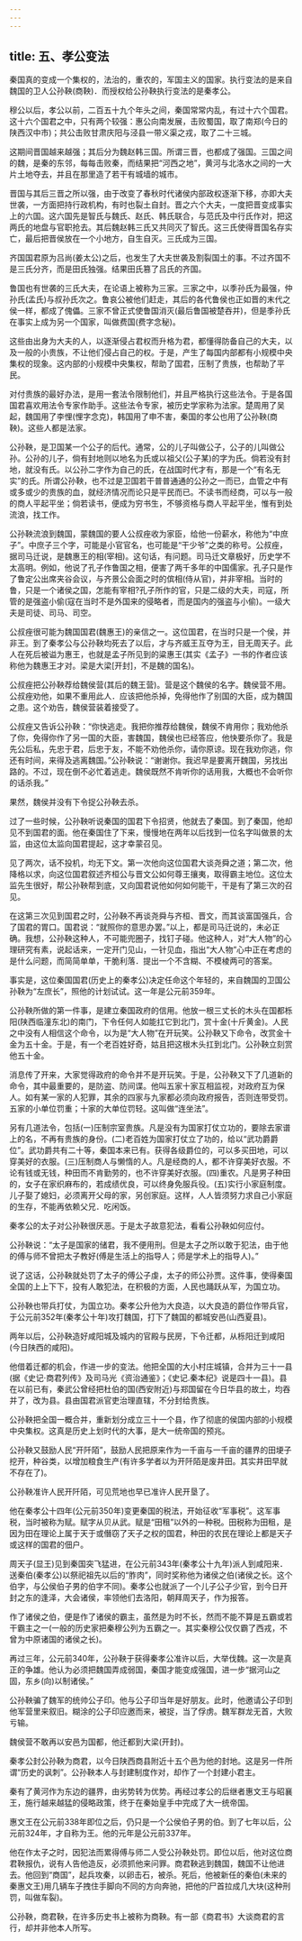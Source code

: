 ```yaml
---
---
---
```

title: 五、孝公变法
---



秦国真的变成一个集权的，法治的，重农的，军国主义的国家。执行变法的是来自魏国的卫人公孙鞅(商鞅)．而授权给公孙鞅执行变法的是秦孝公。

穆公以后，孝公以前，二百五十九个年头之间，秦国常常内乱，有过十六个国君。这十六个国君之中，只有两个较强：惠公向南发展，击败蜀国，取了南郑(今日的陕西汉中市)；共公击败甘肃庆阳与泾县一带义渠之戎，取了二十三城。

这期间晋国越来越强；其后分为魏赵韩三国。所谓三晋，也都成了强国。三国之间的魏，是秦的东邻，每每击败秦，而结果把“河西之地”，黄河与北洛水之间的一大片土地夺去，并且在那里造了若干有城墙的城市。

晋国与其后三晋之所以强，由于改变了春秋时代诸侯内部政权逐渐下移，亦即大夫世袭，一方面把持行政机构，有时也裂土自封。晋之六个大夫，一度把晋变成事实上的六国。这六国先是智氏与魏氏、赵氏、韩氏联合，与范氏及中行氏作对，把这两氏的地盘与官职抢去。其后魏赵韩三氏又共同灭了智氏。这三氏使得晋国名存实亡，最后把晋侯放在一个小地方，自生自灭。三氏成为三国。

齐国国君原为吕尚(姜太公)之后，也发生了大夫世袭及割裂国土的事。不过齐国不是三氏分齐，而是田氏独强。结果田氏篡了吕氏的齐国。

鲁国也有世袭的三氏大夫，在论语上被称为三家。三家之中，以季孙氏为最强，仲孙氏(孟氏)与叔孙氏次之。鲁哀公被他们赶走，其后的各代鲁侯也正如晋的末代之侯一样，都成了傀儡。三家不曾正式使鲁国消灭(最后鲁国被楚吞并)，但是季孙氏在事实上成为另一个国家，叫做费国(费字念秘)。

这些由出身为大夫的人，以逐渐侵占君权而升格为君，都懂得防备自己的大夫，以及一般的小贵族，不让他们侵占自己的权。于是，产生了每国内部都有小规模中央集权的现象。这内部的小规模中央集权，帮助了国君，压制了贵族，也帮助了平民。

对付贵族的最好办法，是用一套法令限制他们，并且严格执行这些法令。于是各国国君喜欢用法令专家作助手。这些法令专家，被历史学家称为法家。楚周用了吴起，魏国用了李悝(悝字念克)，韩国用了申不害，秦国的孝公也用了公孙鞅(商鞅)。这些人都是法家。

公孙鞅，是卫国某一个公子的后代。通常，公的儿子叫做公子，公子的儿叫做公孙。公孙的儿子，倘有封地则以地名为氏或以祖父(公子某)的字为氏。倘若没有封地，就没有氏。以公孙二字作为自己的氏，在战国时代才有，那是一个“有名无实”的氏。所谓公孙鞅，也不过是卫国若干普普通通的公孙之一而已，血管之中有或多或少的贵族的血，就经济情况而论只是平民而已。不读书而经商，可以与一般的商人平起平坐；倘若读书，便成为穷书生，不够资格与商人平起平坐，惟有到处流浪，找工作。

公孙鞅流浪到魏国，蒙魏国的要人公叔痤收为家臣，给他一份薪水，称他为“中庶子”。中庶子三个字，可能是小官官名，也可能是“干少爷”之类的称号。公叔痤，据司马迁说，是魏惠王的相(宰相)。这句话，有问题。司马迁文章极好，历史学不太高明。例如，他说了孔子作鲁国之相，便害了两千多年的中国儒家。孔子只是作了鲁定公出席夹谷会议，与齐景公会面之时的傧相(侍从官)，并非宰相。当时的鲁，只是一个诸侯之国，怎能有宰相?孔子所作的官，只是二级的大夫，司寇，所管的是强盗小偷(寇在当时不是外国来的侵略者，而是国内的强盗与小偷)。一级大夫是司徒、司马、司空。

公叔痤很可能为魏国国君(魏惠王)的亲信之一。这位国君，在当时只是一个侯，并非王。到了秦孝公与公孙鞅均死去了以后，才与齐威王互夺为王，目无周天子。此人在死后被谥为惠王，也就是孟子所见到的粱惠王(其实《孟子》一书的作者应该称他为魏惠王才对。梁是大梁[开封]，不是魏的国名)。

公叔痤把公孙鞅荐给魏侯营(其后的魏王营)。营是这个魏侯的名字。魏侯营不用。公叔痤劝他，如果不重用此人．应该把他杀掉，免得他作了别国的大臣，成为魏国之患。这个劝告，魏侯营装着接受了。

公叔痤又告诉公孙鞅：“你快逃走。我把你推荐给魏侯，魏侯不肯用你；我劝他杀了你，免得你作了另一国的大臣，害魏国，魏侯也已经答应，他快要杀你了。我是先公后私，先忠于君，后忠于友，不能不劝他杀你，请你原谅。现在我劝你逃，你还有时间，来得及逃离魏国。”公孙鞅说：“谢谢你。我迟早是要离开魏国，另找出路的。不过，现在倒不必忙着逃走。魏侯既然不肯听你的话用我，大概也不会听你的话杀我。”

果然，魏侯并没有下令捉公孙鞅去杀。

过了一些时候，公孙鞅听说秦国的国君下令招贤，他就去了秦国。到了秦国，他却见不到国君的面。他在秦国住了下来，慢慢地在两年以后找到一位名字叫做景的太监，由这位太监向国君提起，这才幸蒙召见。

见了两次，话不投机，均无下文。第一次他向这位国君大谈尧舜之道；第二次，他降格以求，向这位国君叙述齐桓公与晋文公如何尊王攘夷，取得霸主地位。这位太监先生很好，帮公孙鞅帮到底，又向国君说他如何如何能干，干是有了第三次的召见。

在这第三次见到国君之时，公孙鞅不再谈尧舜与齐桓、晋文，而其谈富国强兵，合了国君的胃口。国君说：“就照你的意思办罢。”以上，都是司马迁说的，未必正确。我想，公孙鞅这种人，不可能兜圈子，找钉子碰。他这种人，对“大人物”的心理研究有素，说起话来，一定开门见山，一针见血，指出“大人物”心中正在考虑的是什么问题，而简简单单，干脆利落．提出一个不含糊、不模棱两可的答案。

事实是，这位秦国国君(历史上的秦孝公)决定任命这个年轻的，来自魏国的卫国公孙鞅为“左庶长”，照他的计划试试。这一年是公元前359年。

公孙鞅所做的第一件事，是建立秦国政府的信用。他放一根三丈长的木头在国都栎阳(陕西临潼东北)的南门，下令任何人如能扛它到北门，赏十金(十斤黄金)。人民之中没有人相信这个命令，以为是“大人物”在开玩笑。公孙鞅又下命令，改赏金十金为五十金。于是，有一个老百姓好奇，姑且把这根木头扛到北门。公孙鞅立刻赏他五十金。

消息传了开来，大家觉得政府的命令并不是开玩笑。于是，公孙鞅又下了几道新的命令，其中最重要的，是防盗、防间谍。他叫五家十家互相监视，对政府互为保人。如有某一家的人犯罪，其余的四家与九家都必须向政府报告，否则连带受罚。五家的小单位罚重；十家的大单位罚轻。这叫做“连坐法”。

另有几道法令，包括(一)压制宗室贵族。凡是没有为国家打仗立功的，要除去家谱上的名，不再有贵族的身份。(二)老百姓为国家打仗立了功的，给以“武功爵爵位”。武功爵共有二十等，秦国本来已有。获得各级爵位的，可以多买田地，可以穿美好的衣服。(三)压制商人与懒惰的人。凡是经商的人，都不许穿美好衣服。不论有钱或无钱，种田而不肯勤劳的，也不许穿美好衣服。(四)重农。凡是男子种田的，女子在家织麻布的，若成绩优良，可以终身免服兵役。(五)实行小家庭制度。儿子娶了媳妇，必须离开父母的家，另创家庭。这样，人人皆须努力求自己小家庭的生存，不能再依赖父兄．吃闲饭。

秦孝公的太子对公孙鞅很厌恶。于是太子故意犯法，看看公孙鞅如何应付。

公孙鞅说：“太子是国家的储君，我不便用刑。但是太子之所以敢于犯法，由于他的傅与师不曾把太子教好(傅是生活上的指导人；师是学术上的指导人)。”

说了这话，公孙鞅就处罚了太子的傅公子虔，太子的师公孙贾。这件事，使得秦国全国的上上下下，投有人敢犯法，在积极的方面，人民也踊跃从军，为国立功。

公孙鞅也带兵打仗，为国立功。秦孝公升他为大良造，以大良造的爵位作带兵官，于公元前352年(秦孝公十年)攻打魏国，打下了魏国的都城安邑(山西夏县)。

两年以后，公孙鞅造好咸阳城及城内的官殿与民房，下令迁都，从栎阳迁到咸阳(今日陕西的咸阳)。

他借着迁都的机会，作进一步的变法。他把全国的大小村庄城镇，合并为三十一县(据《史记·商君列传》及司马光《资治通鉴》；《史记.秦本纪》说是四十一县)。县在以前已有，秦武公曾经把杜伯的国(西安附近)与郑国留在今日华县的故土，均吞并了，改为县。县由国君派官吏治理直辖，不分封给贵族。

公孙鞅把全国一概合并，重新划分成立三十一个县，作了彻底的侯国内部的小规模中央集权。这真是历史上划时代的大事，是大一统帝国的预兆。

公孙鞅又鼓励人民“开阡陌”，鼓励人民把原来作为一千亩与一千亩的疆界的田埂子挖开，种谷类，以增加粮食生产(有许多学者以为开阡陌是废井田。其实井田早就不存在了)。

公孙鞅准许人民开阡陌，可见荒地也早已准许人民开垦了。

他在秦孝公十四年(公元前350年)变更秦国的税法，开始征收“军事税”。这军事税，当时被称为赋。赋字从贝从武。赋是“田租”以外的一种税。田税称为田租，是因为田在理论上属于天于或僭窃了天子之权的国君，种田的农民在理论上都是天子或这样的国君的佃户。

周天子(显王)见到秦国突飞猛进，在公元前343年(秦孝公十九年)派人到咸阳来．送秦伯(秦孝公)以祭祀祖先以后的“胙肉”，同时奖称他为诸侯之伯(诸侯之长。这个伯字，与公侯伯子男的伯字不同)。秦孝公也就派了一个儿子公子少官，到今日开封之东的逢泽，大会诸侯，率领他们去洛阳，朝拜周天子，作为报答。

作了诸侯之伯，便是作了诸侯的霸主，虽然是为时不长，然而不能不算是五霸或若干霸主之一(一般的历史家把秦穆公列为五霸之一。其实秦穆公仅仅霸了西戎，不曾为中原诸国的诸侯之长)。

再过三年，公元前340年，公孙鞅于获得秦孝公准许以后，大举伐魏。这一次是真正的争雄。他认为必须把魏国弄成弱国，秦国才能变成强国，进一步“据河山之固，东乡(向)以制诸侯。”

公孙鞅骗了魏军的统帅公子印。他与公子印当年是好朋友。此时，他邀请公子印到他军营里来叙旧。糊涂的公子印应邀而来，被捉，当了俘虏。魏军群龙无首，大败亏输。

魏侯营不敢再以安邑为国都，他迁都到大梁(开封)。

秦孝公封公孙鞅为商君，以今日陕西商县附近十五个邑为他的封地。这是另一件所谓“历史的讽刺”。公孙鞅本人与封建制度作对，却作了一个封建小君主。

秦有了黄河作为东边的疆界，由劣势转为优势。再经过孝公的后继者惠文王与昭襄王，施行越来越猛的侵略政策，终于在秦始皇手中完成了大一统帝国。

惠文王在公元前338年即位之后，仍只是一个公侯伯子男的伯。到了七年以后，公元前324年，才自称为王。他的元年是公元前337年。

他在作太子之时，因犯法而累得傅与师二人受公孙鞅处罚。即位以后，他对这位商君鞅报仇，说有人告他造反，必须抓他来问罪。商君鞅逃到魏国，魏国不让他进去。他回到“商国”，起兵攻秦，以卵击石，被杀。死后，他被新任的秦伯(未来的秦惠文王)用几辆车子拽住手脚向不同的方向奔驰，把他的尸首拉成几大块(这种刑罚，叫做车裂)。

公孙鞅，商君鞅，在许多历史书上被称为商鞅。有一部《商君书》大谈商君的言行，却并非他本人所写。